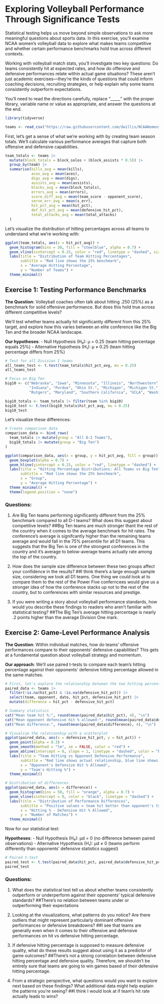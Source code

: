 # Exploring Volleyball Performance Through Significance Tests

Statistical testing helps us move beyond simple observations to ask more meaningful questions about sports data. In this exercise, you'll examine NCAA women's volleyball data to explore what makes teams competitive and whether certain performance benchmarks hold true across different contexts.

Working with volleyball match stats, you'll investigate two key questions: Do teams consistently hit at expected rates, and how do offensive and defensive performances relate within actual game situations? These aren't just academic exercises—they're the kinds of questions that could inform coaching decisions, recruiting strategies, or help explain why some teams consistently outperform expectations.

You'll need to read the directions carefully, replace "_____" with the proper library, variable name or value as appropriate, and answer the questions at the end.

```r
library(tidyverse)
```

```r
teams <- read_csv("https://raw.githubusercontent.com/dwillis/NCAAWomensVolleyballData/main/data/ncaa_womens_volleyball_matchstats_2024.csv")
```

First, let's get a sense of what we're working with by creating team season totals. We'll calculate various performance averages that capture both offensive and defensive capabilities.

```r
team_totals <- teams |> 
  mutate(block_totals = block_solos + (block_assists * 0.5)) |> 
  group_by(team) |> 
  summarise(kills_avg = mean(kills),
            aces_avg = mean(aces),
            digs_avg = mean(digs),
            assists_avg = mean(assists),
            blocks_avg = mean(block_totals),
            errors_avg = mean(errors),
            score_diff_avg = mean(team_score - opponent_score),
            serve_err_avg = mean(s_err),
            hit_pct_avg = mean(hit_pct),
            def_hit_pct_avg = mean(defensive_hit_pct),
            total_attacks_avg = mean(total_attacks)
  )
```

Let's visualize the distribution of hitting percentages across all teams to understand what we're working with:

```r
ggplot(team_totals, aes(x = hit_pct_avg)) +
  geom_histogram(bins = 30, fill = "steelblue", alpha = 0.7) +
  geom_vline(xintercept = 0.25, color = "red", linetype = "dashed", size = 1) +
  labs(title = "Distribution of Team Hitting Percentages",
       subtitle = "Red line shows the 25% benchmark",
       x = "Average Hitting Percentage",
       y = "Number of Teams") +
  theme_minimal()
```

## Exercise 1: Testing Performance Benchmarks

**The Question**: Volleyball coaches often talk about hitting .250 (25%) as a benchmark for solid offensive performance. But does this hold true across different competitive levels?

We'll test whether teams actually hit significantly different from this 25% target, and explore how this varies between an elite conference like the Big Ten and the broader NCAA landscape.

**Our hypotheses**:
- Null Hypothesis (H₀): μ = 0.25 (team hitting percentage equals 25%)
- Alternative Hypothesis (H₁): μ ≠ 0.25 (team hitting percentage differs from 25%)

```r
# Test for all Division I teams
all_teams_test <- t.test(team_totals$hit_pct_avg, mu = 0.25)
all_teams_test

# Focus on Big Ten
big10 <- c("Nebraska", "Iowa", "Minnesota", "Illinois", "Northwestern", "Wisconsin", 
           "Indiana", "Purdue", "Ohio St.", "Michigan", "Michigan St.", "Penn St.", 
           "Rutgers", "Maryland", "Southern California", "UCLA", "Washington", "Oregon")

big10_totals <- team_totals |> filter(team %in% big10)
big10_test <- t.test(big10_totals$hit_pct_avg, mu = 0.25)
big10_test
```

Let's visualize these differences:

```r
# Create comparison data
comparison_data <- bind_rows(
  team_totals |> mutate(group = "All D-I Teams"),
  big10_totals |> mutate(group = "Big Ten")
)

ggplot(comparison_data, aes(x = group, y = hit_pct_avg, fill = group)) +
  geom_boxplot(alpha = 0.7) +
  geom_hline(yintercept = 0.25, color = "red", linetype = "dashed") +
  labs(title = "Hitting Percentage Distributions: All Teams vs Big Ten",
       subtitle = "Red line shows the 25% benchmark",
       x = "Group",
       y = "Average Hitting Percentage") +
  theme_minimal() +
  theme(legend.position = "none")
```

### Questions:
1. Are Big Ten teams performing significantly different from the 25% benchmark compared to all D-I teams? What does this suggest about competitive levels?
##Big Ten teams are much stronger thant the rest of the country when it comes to the average benchmark for hit rates. The conference's average is signifcantly higher than the remaining teams average and would fall in the 75% percentile for all D1 teams. This suggests that the Big Ten is one of the strongest conferences in the country and it's average to below-average teams actually rate among the top of the country.

2. How does the sample size difference between these two groups affect your confidence in the results?
##I think there's a large enough sample size, considering we took all D1 teams. One thing we could look at to compare them to the rest of the Power Five conferncees would give us a stronger idea of how the conference stacks up not to the rest of the country, but to conferences with similar resources and prestige.

3. If you were writing a story about volleyball performance standards, how would you describe these findings to readers who aren't familiar with statistical testing?
##The Big Ten's average hitting percentage is nearly .2 points higher than the average Division One mark.

## Exercise 2: Game-Level Performance Analysis

**The Question**: Within individual matches, how do teams' offensive performances compare to their opponents' defensive capabilities? This gets at a fundamental question about volleyball strategy and momentum.

**Our approach**: We'll use paired t-tests to compare each team's hitting percentage against their opponents' defensive hitting percentage allowed in the same matches.

```r
# First, let's explore the relationship between the two hitting percentages
paired_data <- teams |>
  filter(!is.na(hit_pct) & !is.na(defensive_hit_pct)) |>
  select(team, opponent, date, hit_pct, defensive_hit_pct) |>
  mutate(difference = hit_pct - defensive_hit_pct)

# Summary statistics
cat("Mean team hit %:", round(mean(paired_data$hit_pct), 4), "\n")
cat("Mean opponent defensive hit % allowed:", round(mean(paired_data$defensive_hit_pct), 4), "\n")
cat("Mean difference:", round(mean(paired_data$difference), 4), "\n")
```

```r
# Visualize the relationship with a scatterplot
ggplot(paired_data, aes(x = defensive_hit_pct, y = hit_pct)) +
  geom_point(alpha = 0.3) +
  geom_smooth(method = "lm", se = FALSE, color = "red") +
  geom_abline(intercept = 0, slope = 1, linetype = "dashed", color = "blue") +
  labs(title = "Team Hitting vs Opponent Defensive Performance",
       subtitle = "Red line shows actual relationship, blue line shows perfect correlation",
       x = "Opponent's Defensive Hit % Allowed",
       y = "Team's Hitting %") +
  theme_minimal()
```

```r
# Distribution of differences
ggplot(paired_data, aes(x = difference)) +
  geom_histogram(bins = 50, fill = "orange", alpha = 0.7) +
  geom_vline(xintercept = 0, color = "black", linetype = "dashed") +
  labs(title = "Distribution of Performance Differences",
       subtitle = "Positive values = team hit better than opponent's typical defense allows",
       x = "Hitting % - Defensive Hit % Allowed",
       y = "Number of Matches") +
  theme_minimal()
```

Now for our statistical test:

**Hypotheses**:
- Null Hypothesis (H₀): μd = 0 (no difference between paired observations)
- Alternative Hypothesis (H₁): μd ≠ 0 (teams perform differently than opponents' defensive statistics suggest)

```r
# Paired t-test
paired_test <- t.test(paired_data$hit_pct, paired_data$defensive_hit_pct, paired = TRUE)
paired_test
```

### Questions:
1. What does the statistical test tell us about whether teams consistently outperform or underperform against their opponents' typical defensive standards?
##There's no relation between teams under or outperforming their expectations  

2. Looking at the visualizations, what patterns do you notice? Are there outliers that might represent particularly dominant offensive performances or defensive breakdowns?
##I see that teams are generally even when it comes to their offensive and defensive performances on hit vs defensive hitting percentage. 

3. If defensive hitting percentage is supposed to measure defensive quality, what do these results suggest about using it as a predictor of game outcomes?
##There's not a strong correlation between defensive hitting percentage and defensive quality. Therefore, we shouldn't be entirely sure that teams are going to win games based of their defensive hitting percentage.

4. From a strategic perspective, what questions would you want to explore next based on these findings? What additional data might help explain the patterns you're seeing?
##I think I would look at if team's hit rate actually leads to wins?

